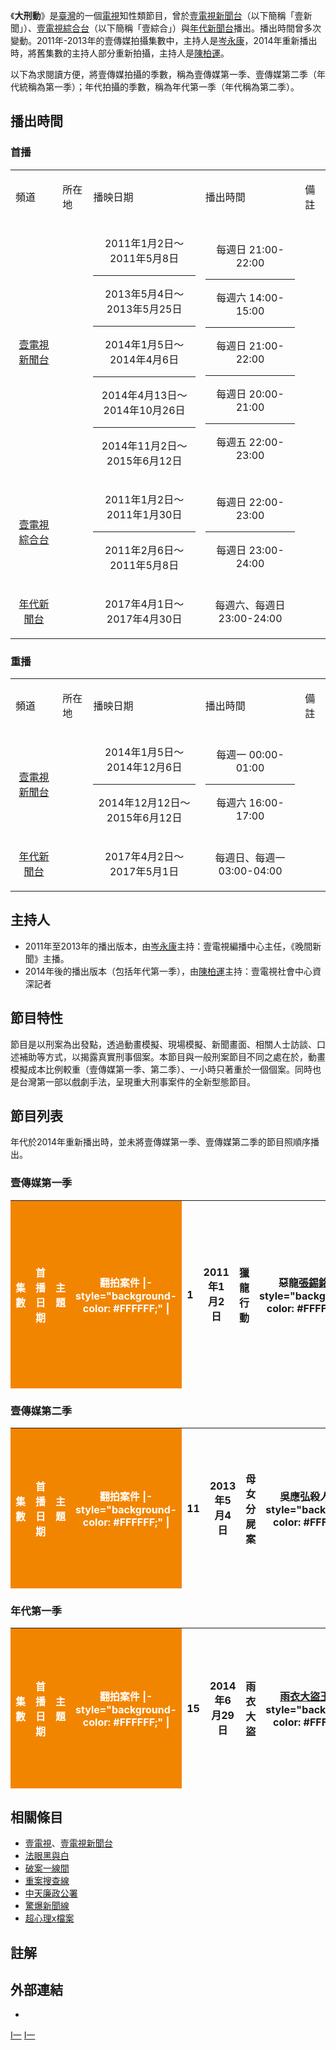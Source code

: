 {{In-progress tvshow}}
{{電視節目信息框
| 颜色       = #C6C9FF
| 名稱       = 大刑動
| 原名       = MCA
| 圖片       = 大刑動_Opening.png
| 圖片說明   = 《大刑動》開場白
| 類型       = 知性類節目
| 演出       = 
| 主持       = [[岑永康|岑永康]]→陳柏運
| 製作人     = [[劉玉嘉|劉玉嘉]]→陳奕仲
| 製作公司   = [[壹電視|壹電視]]
| 國家       = {{ROC-TW}}
| 語言       = [[國語|國語]]
| 字幕       = [[中文|中文]]
| 旁白       = [[岑永康|岑永康]]→[[陳柏運|陳柏運]]
| 標語       = 揭露真實刑事個案
| 季數       = 壹傳媒拍攝2季<br/>年代拍攝1季<ref>年代接手後，將壹傳媒時期拍攝的合併為一季，並將年代拍攝的稱為「第二季」。</ref>
| 集數       = 壹傳媒：第一季10集、第二季4集<br/>年代：第一季17集
| 每集長     = 1小時（含[[廣告|廣告]]）
| 電視台     = [[壹電視新聞台|壹電視新聞台]]
| 視頻制式   = 
| 機位       = 
| 播出國家    = {{TWN}}
| 開始       = 2011年1月2日
| 結束       = 2016年2月8日
| 頻道2      = [[壹電視綜合台|壹電視綜合台]]
| 播出國家2   = {{TWN}}
| 開始2      = 2011年1月2日
| 結束2      = 2011年5月8日
| 頻道3      = [[年代新聞台|年代新聞台]]
| 播出國家3   = {{TWN}}
| 開始3      = 2017年4月1日
| 結束3      = 2017年4月30日
| 官方網站   = https://www.facebook.com/MCA002 大刑動-第二季 Facebook
}}

《'''大刑動'''》是[[臺灣|臺灣]]的一個[[電視|電視]]知性類節目，曾於[[壹電視新聞台|壹電視新聞台]]（以下簡稱「壹新聞」）、[[壹電視綜合台|壹電視綜合台]]（以下簡稱「壹綜合」）與[[年代新聞台|年代新聞台]]播出。播出時間曾多次變動。2011年-2013年的壹傳媒拍攝集數中，主持人是[[岑永康|岑永康]]，2014年重新播出時，將舊集數的主持人部分重新拍攝，主持人是[[陳柏運|陳柏運]]。

以下為求閱讀方便，將壹傳媒拍攝的季數，稱為壹傳媒第一季、壹傳媒第二季（年代統稱為第一季）；年代拍攝的季數，稱為年代第一季（年代稱為第二季）。

== 播出時間 ==
=== 首播 ===
{| class="wikitable" width="65%"
|- style="background:cornflowerblue; color:white" align=center
|頻道||所在地||播映日期||播出時間||備註
|-
| <center>[[壹電視新聞台|壹電視新聞台]] || <center>{{TWN}} || <center>2011年1月2日～2011年5月8日 <hr/> 2013年5月4日～2013年5月25日 <hr/> 2014年1月5日～2014年4月6日 <hr/> 2014年4月13日～2014年10月26日 <hr/> 2014年11月2日～2015年6月12日 ||<center>每週日 21:00-22:00 <hr/> 每週六 14:00-15:00 <hr/> 每週日 21:00-22:00 <hr/> 每週日 20:00-21:00 <hr/> 每週五 22:00-23:00 || 
|-
| <center>[[壹電視綜合台|壹電視綜合台]] || <center>{{TWN}} || <center>2011年1月2日～2011年1月30日 <hr/> 2011年2月6日～2011年5月8日 ||<center>每週日 22:00-23:00 <hr/> 每週日 23:00-24:00 || 
|-
| <center>[[年代新聞台|年代新聞台]] || <center>{{TWN}} || <center>2017年4月1日～2017年4月30日 ||<center>每週六、每週日 23:00-24:00|| 
|}
=== 重播 ===
{| class="wikitable" width="65%"
|- style="background:cornflowerblue; color:white" align=center
|頻道||所在地||播映日期||播出時間||備註
|-
| <center>[[壹電視新聞台|壹電視新聞台]] || <center>{{TWN}} || <center>2014年1月5日～2014年12月6日 <hr/> 2014年12月12日～2015年6月12日 ||<center>每週一 00:00-01:00 <hr/> 每週六 16:00-17:00 ||
|-
| <center>[[年代新聞台|年代新聞台]] || <center>{{TWN}} || <center>2017年4月2日～2017年5月1日||<center>每週日、每週一 03:00-04:00 ||
|}

== 主持人 ==
*2011年至2013年的播出版本，由[[岑永康|岑永康]]主持：壹電視編播中心主任，《晚間新聞》主播。
*2014年後的播出版本（包括年代第一季），由[[陳柏運|陳柏運]]主持：壹電視社會中心資深記者

== 節目特性 ==
節目是以刑案為出發點，透過動畫模擬、現場模擬、新聞畫面、相關人士訪談、口述補助等方式，以揭露真實刑事個案。本節目與一般刑案節目不同之處在於，動畫模擬成本比例較重（壹傳媒第一季、第二季）、一小時只著重於一個個案。同時也是台灣第一部以戲劇手法，呈現重大刑事案件的全新型態節目。

== 節目列表 ==
年代於2014年重新播出時，並未將壹傳媒第一季、壹傳媒第二季的節目照順序播出。

=== 壹傳媒第一季 ===
{|class="wikitable" style="width:70%"
|-
! style="color:#FFFFFF; background-color: #F28500" width= 6% | 集數
! style="color:#FFFFFF; background-color: #F28500" width= 12% | 首播日期
! style="color:#FFFFFF; background-color: #F28500" width= 20% | 主題
! style="color:#FFFFFF; background-color: #F28500" width= 25% | 翻拍案件
|- style="background-color: #FFFFFF;" |
|align=center| 1 ||align=center| 2011年1月2日 ||align=center| 獵龍行動 ||align=center| 惡龍[[張錫銘|張錫銘]]
|- style="background-color: #FFFFFF;" |
|align=center| 2 ||align=center| 2011年1月9日 ||align=center| 台灣食人魔 ||align=center| [[台中保險員分屍案|臺中保險員分屍案]]
|- style="background-color: #FFFFFF;" |
|align=center| 3 ||align=center| 2011年1月16日 ||align=center| 白米炸彈客 ||align=center| [[白米炸彈案|白米炸彈案]]<br>(同時專訪[[楊儒門|楊儒門]])
|- style="background-color: #FFFFFF;" |
|align=center| 4 ||align=center| 2011年2月6日 ||align=center| 奪命毒蠻牛 ||align=center| [[毒蠻牛事件|毒蠻牛事件]]
|- style="background-color: #FFFFFF;" |
|align=center| 5 ||align=center| 2011年2月13日 ||align=center| 血刃女大生 ||align=center|屏科大女學生命案
|- style="background-color: #FFFFFF;" |
|align=center| 6 ||align=center| 2011年2月20日 ||align=center| 槍殺民代 ||align=center|前民意代表陳進棋命案
|- style="background-color: #FFFFFF;" |
|align=center| 7 ||align=center| 2011年3月27日 ||align=center| 校園白骨案 ||align=center|台中梧棲國中學生殺人案
|- style="background-color: #FFFFFF;" |
|align=center| 8 ||align=center| 2011年4月17日 ||align=center| 恐怖情人 ||align=center| [[陳瑞欽|陳瑞欽殺人案]]
|- style="background-color: #FFFFFF;" |
|align=center| 9 ||align=center| 2011年5月1日 ||align=center| 汐止殺警 ||align=center| [[汐止殺警奪槍案|汐止殺警奪槍案]]
|- style="background-color: #FFFFFF;" |
|align=center| 10 ||align=center| 2011年5月8日 ||align=center| 密室殺人 ||align=center|汐止母女3人命案 (張鶴齡)
|}

=== 壹傳媒第二季 ===

{|class="wikitable" style="width:70%"
|-
! style="color:#FFFFFF; background-color: #F28500" width= 6% | 集數
! style="color:#FFFFFF; background-color: #F28500" width= 12% | 首播日期
! style="color:#FFFFFF; background-color: #F28500" width= 20% | 主題
! style="color:#FFFFFF; background-color: #F28500" width= 25% | 翻拍案件
|- style="background-color: #FFFFFF;" |
|align=center| 11 ||align=center| 2013年5月4日 ||align=center| 母女分屍案 ||align=center| 吳應弘殺人案
|- style="background-color: #FFFFFF;" |
|align=center| 12 ||align=center| 2013年5月11日 ||align=center| 開膛剖屍案 ||align=center|八里開膛剖屍案
|- style="background-color: #FFFFFF;" |
|align=center| 13 ||align=center| 2013年5月18日 ||align=center| 強酸溶屍案 ||align=center| 修車廠殺人案
|- style="background-color: #FFFFFF;" |
|align=center| 14 ||align=center| 2013年5月25日 ||align=center| 冷血殺手 ||align=center| 中投公路雙屍案（王志煌黑吃黑案）
|}

=== 年代第一季 ===

{|class="wikitable" style="width:70%"
|-
! style="color:#FFFFFF; background-color: #F28500" width= 6% | 集數
! style="color:#FFFFFF; background-color: #F28500" width= 12% | 首播日期
! style="color:#FFFFFF; background-color: #F28500" width= 20% | 主題
! style="color:#FFFFFF; background-color: #F28500" width= 25% | 翻拍案件
|- style="background-color: #FFFFFF;" |
|align=center| 15 ||align=center| 2014年6月29日 ||align=center| 雨衣大盜 ||align=center| [[:王淵_(民國)/|雨衣大盜王淵]]
|- style="background-color: #FFFFFF;" |
|align=center| 16 ||align=center| 2014年8月10日 ||align=center| 運將殺人魔 ||align=center| [http://www.appledaily.com.tw/realtimenews/article/new/20130417/175563/ 車行老闆詹德河命案] {{Wayback|url=http://www.appledaily.com.tw/realtimenews/article/new/20130417/175563/ |date=20170903033609 }}
|- style="background-color: #FFFFFF;" |
|align=center| 17 ||align=center| 2014年8月31日 ||align=center| 校花命案 <br/> 隨機殺人魔 ||align=center| [http://www.appledaily.com.tw/appledaily/article/headline/20120701/34337801/ 苗栗女大生命案] {{Wayback|url=http://www.appledaily.com.tw/appledaily/article/headline/20120701/34337801/ |date=20170903033614 }} <br /> [[黃富康隨機殺人事件|黃富康隨機殺人事件]]
|- style="background-color: #FFFFFF;" |
|align=center| 18 ||align=center| 2014年10月5日 ||align=center| 女師命案 ||align=center| [[:基隆國中女教師命案/|基隆國中女教師命案]]
|- style="background-color: #FFFFFF;" |
|align=center| 19 ||align=center| 2014年10月12日 ||align=center| 死囚的懺悔 ||align=center| [[金山高中強盜殺人案|金山高中強盜殺人案]]
|- style="background-color: #FFFFFF;" |
|align=center| 20 ||align=center| 2014年10月19日 ||align=center| 徵信社之狼 ||align=center| [http://www.appledaily.com.tw/realtimenews/article/new/20140222/349129/ 輔大女學生白骨命案] {{Wayback|url=http://www.appledaily.com.tw/realtimenews/article/new/20140222/349129/ |date=20170903072608 }}
|- style="background-color: #FFFFFF;" |
|align=center| 21 ||align=center| 2014年12月12日 ||align=center| 富翁命案 ||align=center| [http://www.appledaily.com.tw/appledaily/article/headline/20040621/1023310/ 億萬富翁黃清亮命案] {{Wayback|url=http://www.appledaily.com.tw/appledaily/article/headline/20040621/1023310/ |date=20170903033611 }}
|- style="background-color: #FFFFFF;" |
|align=center| 22 ||align=center| 2014年12月19日 ||align=center| 天燈王命案 ||align=center| [http://www.appledaily.com.tw/appledaily/article/headline/20101225/33063309/ 天燈王胡金峰命案] {{Wayback|url=http://www.appledaily.com.tw/appledaily/article/headline/20101225/33063309/ |date=20170903033115 }}
|- style="background-color: #FFFFFF;" |
|align=center| 23 ||align=center| 2014年12月26日 ||align=center| 迷魂女魔頭 ||align=center| [http://www.appledaily.com.tw/realtimenews/article/new/20111201/97956/ 江雲卿連續劫殺運將案] {{Wayback|url=http://www.appledaily.com.tw/realtimenews/article/new/20111201/97956/ |date=20170903033201 }}
|- style="background-color: #FFFFFF;" |
|align=center| 24 ||align=center| 2015年2月18日 ||align=center| 迷情白骨案 ||align=center| [http://www.appledaily.com.tw/realtimenews/article/new/20141113/505428/ 龍潭白骨案] {{Wayback|url=http://www.appledaily.com.tw/realtimenews/article/new/20141113/505428/ |date=20170903033910 }}
|- style="background-color: #FFFFFF;" |
|align=center| 25 ||align=center| 2015年2月19日 ||align=center| 醃頭顱命案 ||align=center| [http://www.appledaily.com.tw/realtimenews/article/new/20150430/602068/ 陳佳富醃頭案] {{Wayback|url=http://www.appledaily.com.tw/realtimenews/article/new/20150430/602068/ |date=20170903033452 }}
|- style="background-color: #FFFFFF;" |
|align=center| 26 ||align=center| 2015年2月20日 ||align=center| 魂斷理髮廳 ||align=center| [http://www.appledaily.com.tw/realtimenews/article/new/20131026/281695/ -{于}-端琴命案] {{Wayback|url=http://www.appledaily.com.tw/realtimenews/article/new/20131026/281695/ |date=20170903033851 }}
|- style="background-color: #FFFFFF;" |
|align=center| 27 ||align=center| 2015年4月17日 ||align=center| 博士生命案 ||align=center| [http://www.appledaily.com.tw/appledaily/article/headline/20110910/33659641/ 孫國晃殺害博士生命案] {{Wayback|url=http://www.appledaily.com.tw/appledaily/article/headline/20110910/33659641/ |date=20170903033633 }}
|- style="background-color: #FFFFFF;" |
|align=center| 28 ||align=center| 2015年4月24日 ||align=center| 分屍蛇蠍女 ||align=center| [http://www.appledaily.com.tw/appledaily/article/headline/20140501/35802630/ 陸配黃靖雯殺男友命案] {{Wayback|url=http://www.appledaily.com.tw/appledaily/article/headline/20140501/35802630/ |date=20170903032951 }}
|- style="background-color: #FFFFFF;" |
|align=center| 29 ||align=center| 2015年5月8日 ||align=center| 重刑犯悲歌 ||align=center| [[:2015年高雄監獄挾持事件|高雄大寮監獄六囚劫獄事件]]
|- style="background-color: #FFFFFF;" |
|align=center| 30 ||align=center| 2015年6月12日 ||align=center| 行李箱藏屍 ||align=center| [http://www.appledaily.com.tw/realtimenews/article/new/20131214/308993/ 永和房客殺女房東命案] {{Wayback|url=http://www.appledaily.com.tw/realtimenews/article/new/20131214/308993/ |date=20170903033159 }}
|- style="background-color: #FFFFFF;" |
|align=center| 31 ||align=center| 2016年2月8日 ||align=center| 愛恨176刀 ||align=center| [[王鴻偉殺人案|王鴻偉殺人案]]
|- style="background-color: #FFFFFF;" |
|}

== 相關條目 ==
* [[壹電視|壹電視]]、[[壹電視新聞台|壹電視新聞台]]
* [[法眼黑與白|法眼黑與白]]
* [[破案一線間|破案一線間]]
* [[重案搜查線|重案搜查線]]
* [[中天廉政公署|中天廉政公署]]
* [[驚爆新聞線|驚爆新聞線]]
* [[超心理x檔案|超心理x檔案]]

== 註解 ==
{{reflist}}
==外部連結==
*{{facebook|MCA002|大刑動-第二季}}

{{電視節目的變遷|
電視台={{flagicon|ROC}}壹電視新聞台|
播放檔次=星期日21:00－22:00|
節目名稱=大刑動<br />（2011.01.02 - 2011.05.08）|
上一節目=|
下一節目=|
|
}}

{{電視節目的變遷|
|電視台={{flagicon|ROC}}壹電視新聞台|
|播放檔次=星期一至星期五21:00－22:00
|節目名稱=大刑動<br />（2013.05.13 - 2013.05.26）
|2節目名稱=
|上一節目=[[永康頭殼秀|永康頭殼秀]]<br />（2012年12月29日 - 2013年5月10日）
|下一節目=[[驚喜愛鬥KU|驚喜愛鬥KU]]（21:00 - 21:30）<br />（2013年5月27日 - 2013年6月1日）<hr/>[[台客狂饗曲|台客狂饗曲]]（21:30 - 22:00）<br />（2013年5月27日 - 2013年6月1日）
|
}}

{{電視節目的變遷|
|電視台={{flagicon|ROC}}壹電視新聞台
|播放檔次=星期日21:00－22:00
|節目名稱=大刑動<br />（2014.01.04 - 2014.04.06）<br />
|2節目名稱=
|上一節目=[[台客狂饗曲|台客狂饗曲]]（21:00 - 21:30）<br />（2013年9月25日 - 2013年12月28日）<hr/> [[台灣壹百種味道|台灣壹百種味道]]（21:30 - 22:00）<br />（2013年9月25日 - 2013年12月28日）
|下一節目=[[人民作主誰敢不服|人民作主誰敢不服]]<br />（2014年4月12日 - 2014年8月1日）
}}

{{電視節目的變遷|
|電視台={{flagicon|ROC}}壹電視新聞台
|播放檔次=星期日20:00－21:00
|節目名稱=大刑動第二季<br />（2014.04.13 - 2014.10.26）<br />
|2節目名稱=
|上一節目=[[壹電視記者會|壹電視記者會]]<br />（待查 - 2014年4月6日）
|下一節目=[[正晶限時批|正晶限時批]]<br />（2014年11月1日 - 2014年7月31日）
}}

{{壹電視自製節目}}
[[分類:真人秀節目|I一]]
[[分類:壹電視新聞台節目|I一]]